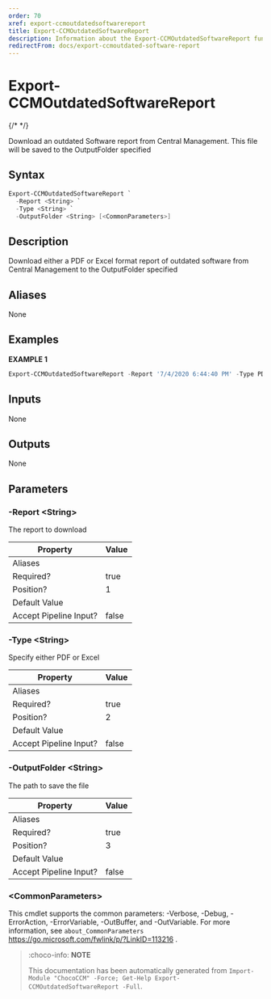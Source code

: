 ```yaml
---
order: 70
xref: export-ccmoutdatedsoftwarereport
title: Export-CCMOutdatedSoftwareReport
description: Information about the Export-CCMOutdatedSoftwareReport function
redirectFrom: docs/export-ccmoutdated-software-report
---
```


# Export-CCMOutdatedSoftwareReport

{/* <!-- This documentation is automatically generated from /Export-CCMOutdatedSoftwareReport.ps1 using GenerateDocs.ps1. Contributions are welcome at the original location(s). --> */}

Download an outdated Software report from Central Management. This file will be saved to the OutputFolder specified

## Syntax

~~~powershell
Export-CCMOutdatedSoftwareReport `
  -Report <String> `
  -Type <String> `
  -OutputFolder <String> [<CommonParameters>]
~~~

## Description

Download either a PDF or Excel format report of outdated software from Central Management to the OutputFolder specified


## Aliases

None

## Examples

 **EXAMPLE 1**

~~~powershell
Export-CCMOutdatedSoftwareReport -Report '7/4/2020 6:44:40 PM' -Type PDF -OutputFolder C:\CCMReports

~~~

## Inputs

None

## Outputs

None

## Parameters

###  -Report &lt;String&gt;
The report to download

Property               | Value
---------------------- | -----
Aliases                |
Required?              | true
Position?              | 1
Default Value          |
Accept Pipeline Input? | false

###  -Type &lt;String&gt;
Specify either PDF or Excel

Property               | Value
---------------------- | -----
Aliases                |
Required?              | true
Position?              | 2
Default Value          |
Accept Pipeline Input? | false

###  -OutputFolder &lt;String&gt;
The path to save the file

Property               | Value
---------------------- | -----
Aliases                |
Required?              | true
Position?              | 3
Default Value          |
Accept Pipeline Input? | false

### &lt;CommonParameters&gt;

This cmdlet supports the common parameters: -Verbose, -Debug, -ErrorAction, -ErrorVariable, -OutBuffer, and -OutVariable. For more information, see `about_CommonParameters` https://go.microsoft.com/fwlink/p/?LinkID=113216 .



<Xref title="Function Reference" value="chococcm-functions" />

> :choco-info: **NOTE**
>
> This documentation has been automatically generated from `Import-Module "ChocoCCM" -Force; Get-Help Export-CCMOutdatedSoftwareReport -Full`.


